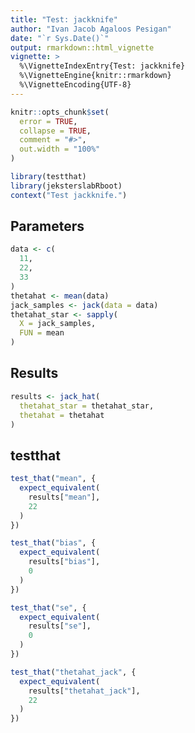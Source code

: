 ```yaml
---
title: "Test: jackknife"
author: "Ivan Jacob Agaloos Pesigan"
date: "`r Sys.Date()`"
output: rmarkdown::html_vignette
vignette: >
  %\VignetteIndexEntry{Test: jackknife}
  %\VignetteEngine{knitr::rmarkdown}
  %\VignetteEncoding{UTF-8}
---
```



```r
knitr::opts_chunk$set(
  error = TRUE,
  collapse = TRUE,
  comment = "#>",
  out.width = "100%"
)
```



```r
library(testthat)
library(jeksterslabRboot)
context("Test jackknife.")
```


## Parameters


```r
data <- c(
  11,
  22,
  33
)
thetahat <- mean(data)
jack_samples <- jack(data = data)
thetahat_star <- sapply(
  X = jack_samples,
  FUN = mean
)
```


## Results


```r
results <- jack_hat(
  thetahat_star = thetahat_star,
  thetahat = thetahat
)
```


## testthat


```r
test_that("mean", {
  expect_equivalent(
    results["mean"],
    22
  )
})
```



```r
test_that("bias", {
  expect_equivalent(
    results["bias"],
    0
  )
})
```



```r
test_that("se", {
  expect_equivalent(
    results["se"],
    0
  )
})
```



```r
test_that("thetahat_jack", {
  expect_equivalent(
    results["thetahat_jack"],
    22
  )
})
```

